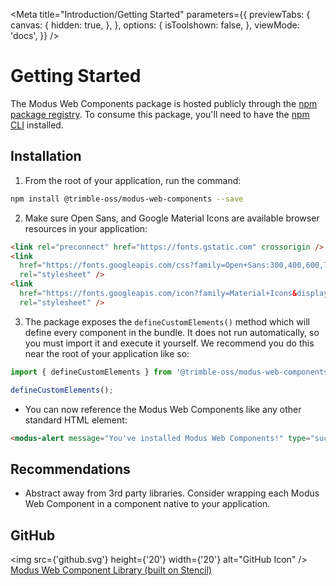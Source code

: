 
<Meta
  title="Introduction/Getting Started"
  parameters={{
    previewTabs: {
      canvas: {
        hidden: true,
      },
    },
    options: {
      isToolshown: false,
    },
    viewMode: 'docs',
  }}
/>

# Getting Started

The Modus Web Components package is hosted publicly through the [npm package registry](https://www.npmjs.com/package/@trimble-oss/modus-web-components). To consume this package, you'll need to have the [npm CLI](https://docs.npmjs.com/downloading-and-installing-node-js-and-npm) installed.

## Installation

1. From the root of your application, run the command:

```bash
npm install @trimble-oss/modus-web-components --save
```

2. Make sure Open Sans, and Google Material Icons are available browser resources in your application:

```html
<link rel="preconnect" href="https://fonts.gstatic.com" crossorigin />
<link
  href="https://fonts.googleapis.com/css?family=Open+Sans:300,400,600,700&display=fallback"
  rel="stylesheet" />
<link
  href="https://fonts.googleapis.com/icon?family=Material+Icons&display=block"
  rel="stylesheet" />
```

3. The package exposes the `defineCustomElements()` method which will define every component in the bundle. It does not run automatically, so you must import it and execute it yourself. We recommend you do this near the root of your application like so:

```javascript
import { defineCustomElements } from '@trimble-oss/modus-web-components/loader';

defineCustomElements();
```

- You can now reference the Modus Web Components like any other standard HTML element:

```html
<modus-alert message="You've installed Modus Web Components!" type="success" />
```

## Recommendations

- Abstract away from 3rd party libraries. Consider wrapping each Modus Web Component in a component native to your application.

## GitHub

<img src={'github.svg'} height={'20'} width={'20'} alt="GitHub Icon" /> <a
  href="https://github.com/trimble-oss/modus-web-components"
  target="_blank">
  Modus Web Component Library (built on Stencil)
</a>
